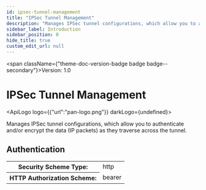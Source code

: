 ```yaml
---
id: ipsec-tunnel-management
title: "IPSec Tunnel Management"
description: "Manages IPSec tunnel configurations, which allow you to authenticate and/or encrypt the"
sidebar_label: Introduction
sidebar_position: 0
hide_title: true
custom_edit_url: null
---
```



<span className={"theme-doc-version-badge badge badge--secondary"}>Version: 1.0</span>

<h1 className={"openapi__heading"}>IPSec Tunnel Management</h1>

<ApiLogo logo={{"url":"pan-logo.png"}} darkLogo={undefined}></ApiLogo>

Manages IPSec tunnel configurations, which allow you to authenticate and/or encrypt the
data (IP packets) as they traverse across the tunnel.


<div style={{"marginBottom":"2rem"}}><h2 id={"authentication"} style={{"marginBottom":"1rem"}}>Authentication</h2><SchemaTabs className={"openapi-tabs__security-schemes"}><TabItem label={"HTTP: Bearer Auth"} value={"Bearer"}><div><table><tbody><tr><th>Security Scheme Type:</th><td>http</td></tr><tr><th>HTTP Authorization Scheme:</th><td>bearer</td></tr></tbody></table></div></TabItem></SchemaTabs></div>
      
